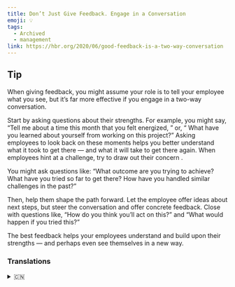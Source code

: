 ```yaml
---
title: Don’t Just Give Feedback. Engage in a Conversation
emoji: 💡
tags:
  - Archived
  - management
link: https://hbr.org/2020/06/good-feedback-is-a-two-way-conversation
---
```


## Tip

When giving feedback, you might assume your role is to tell your employee what you see, but it’s far more effective if you engage in a two-way conversation.

<Highlight>Start by asking questions about their strengths.</Highlight>
For example, you might say, <Box>
  “Tell me about a time this month that you felt energized,
</Box>
” or, “
<Box>What have you learned about yourself from working on this project?</Box>”
Asking employees to look back on these moments helps you better understand what
it took to get there — and what it will take to get there again.
<Highlight>
  When employees hint at a challenge, try to draw out their concern
</Highlight>
.

You might ask questions like: “<Box>What outcome are you trying to achieve? What have you tried so far to get there? How have you handled similar challenges in the past?</Box>”

Then, help them shape the path forward. Let the employee offer ideas about next steps,
but steer the conversation and offer concrete feedback. Close with questions like, “<Box>How do you think you’ll act on this?” and “What would happen if you tried this?</Box>”

The best feedback helps your employees understand and build upon their strengths
— and perhaps even see themselves in a new way.

### Translations

<details>
  <summary>🇨🇳</summary>
当你在为员工提供反馈时，你可能会认为自己的角色是告诉员工你看到了什么，但是如果你可以进行一场双向对话，这会更有效果。

从询问他们的长处开始。例如，你可以这么问，“告诉我，你在这个月的什么时候状态最好?”，或者“你从这个项目中学到了什么?”让员工回顾这些时刻，有助你更好地理解实现目标所需的条件，以及再次实现目标所目标所需的付出 。

当员工暗示有挑战时，试着引出他们的担忧。你可以这么问："你的目标是什么？ 到目前为止，你做了哪些努力来实现这个目标？你过去是如何应对类似挑战的？"。 然后，帮助他们规划前进的道路。让员工提供下一步的想法，但要引导对话并提供具体的反馈. 以类似“你觉得你会怎么做?”和“如果你这么做会怎么样?”这样的问题结束.

最好的反馈可以帮助你的员工理解并自己的长处,并在此基础上发展自己的长处，甚至可以用一种新的方式看待自己。

</details>
